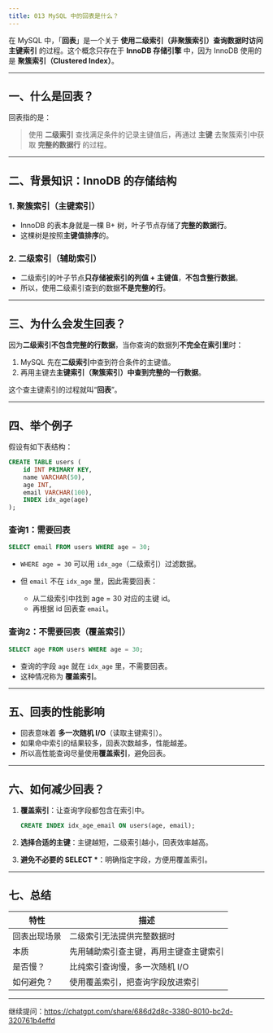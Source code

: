 ```yaml
---
title: 013 MySQL 中的回表是什么？
---
```


在 MySQL 中，「**回表**」是一个关于 **使用二级索引（非聚簇索引）查询数据时访问主键索引** 的过程。这个概念只存在于 **InnoDB 存储引擎** 中，因为 InnoDB 使用的是 **聚簇索引（Clustered Index）**。

---

## 一、什么是回表？

回表指的是：

> 使用 **二级索引** 查找满足条件的记录主键值后，再通过 **主键** 去聚簇索引中获取 **完整的数据行** 的过程。

---

## 二、背景知识：InnoDB 的存储结构

### 1. 聚簇索引（主键索引）

* InnoDB 的表本身就是一棵 B+ 树，叶子节点存储了**完整的数据行**。
* 这棵树是按照**主键值排序**的。

### 2. 二级索引（辅助索引）

* 二级索引的叶子节点**只存储被索引的列值 + 主键值**，**不包含整行数据**。
* 所以，使用二级索引查到的数据**不是完整的行**。

---

## 三、为什么会发生回表？

因为**二级索引不包含完整的行数据**，当你查询的数据列**不完全在索引里**时：

1. MySQL 先在**二级索引**中查到符合条件的主键值。
2. 再用主键去**主键索引（聚簇索引）**中查到**完整的一行数据**。

这个查主键索引的过程就叫“**回表**”。

---

## 四、举个例子

假设有如下表结构：

```sql
CREATE TABLE users (
    id INT PRIMARY KEY,
    name VARCHAR(50),
    age INT,
    email VARCHAR(100),
    INDEX idx_age(age)
);
```

### 查询1：需要回表

```sql
SELECT email FROM users WHERE age = 30;
```

* `WHERE age = 30` 可以用 `idx_age`（二级索引）过滤数据。
* 但 `email` 不在 `idx_age` 里，因此需要回表：

  * 从二级索引中找到 age = 30 对应的主键 id。
  * 再根据 id 回表查 `email`。

### 查询2：**不需要回表（覆盖索引）**

```sql
SELECT age FROM users WHERE age = 30;
```

* 查询的字段 `age` 就在 `idx_age` 里，不需要回表。
* 这种情况称为 **覆盖索引**。

---

## 五、回表的性能影响

* 回表意味着 **多一次随机 I/O**（读取主键索引）。
* 如果命中索引的结果较多，回表次数越多，性能越差。
* 所以高性能查询尽量使用**覆盖索引**，避免回表。

---

## 六、如何减少回表？

1. **覆盖索引**：让查询字段都包含在索引中。

   ```sql
   CREATE INDEX idx_age_email ON users(age, email);
   ```

2. **选择合适的主键**：主键越短，二级索引越小，回表效率越高。

3. **避免不必要的 SELECT \***：明确指定字段，方便用覆盖索引。

---

## 七、总结

| 特性     | 描述                  |
| ------ | ------------------- |
| 回表出现场景 | 二级索引无法提供完整数据时       |
| 本质     | 先用辅助索引查主键，再用主键查主键索引 |
| 是否慢？   | 比纯索引查询慢，多一次随机 I/O   |
| 如何避免？  | 使用覆盖索引，把查询字段放进索引    |

---

继续提问：https://chatgpt.com/share/686d2d8c-3380-8010-bc2d-320761b4effd
